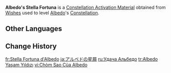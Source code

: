 {{Item Infobox
|id           = 001138
|image        = Item Stella Fortuna (5 Star).png
|type         = Constellation Activation Materials
|group        = Stella Fortuna
|quality      = 5
|description  = [[Albedo]]'s Constellation Activation Material
|source1      = [[Wishes]]
}}
'''Albedo's Stella Fortuna''' is a [[Constellation Activation Material]] obtained from [[Wishes]] used to level [[Albedo]]'s [[Constellation]].

==Other Languages==
{{Other Languages|default_hidden=1
|en      = Albedo's Stella Fortuna
|zhs     = 阿贝多的命星
|zhs_rm  = Ābèiduō de Mìngxīng
|zht     = 阿貝多的命星
|zht_rm  = Ābèiduō de Mìngxīng
|ja      = アルベドの星屑
|ja_rm   = Arubedo no Hoshikuzu
|ko      = 알베도<->의 운명<->의 별
|es      = Stella Fortuna de Albedo
|fr      = Stella Fortuna d'Albedo
|ru      = Удача Альбедо
|th      = กลุ่มดาวของ Albedo
|th_rm   = Klum-dao khong Albedo 
|vi      = Cung Mệnh Của Albedo
|de      = Stella Fortuna von Albedo
|id      = Albedo's Stella Fortuna
|pt      = Constelação do Albedo
|tr      = Albedo'nun Yaşam Yıldızı
|it      = Stella Fortuna di Albedo
}}

==Change History==
{{Change History|1.2}}

[[fr:Stella Fortuna d'Albedo]]
[[ja:アルベドの星屑]]
[[ru:Удача Альбедо]]
[[tr:Albedo Yaşam Yıldızı]]
[[vi:Chòm Sao Của Albedo]]